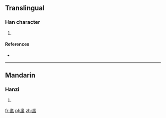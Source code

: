 ==Translingual==

===Han character===
{{Han char|rn=86|rad=火|as=07|sn=11|four=|canj=FFG}}

# {{defn|Han|sort=火07}}

====References====
* {{Han ref|kx=0672.060|dkj=19061|hdz=32205.130|uh=70FE|ud=28926}}

----

==Mandarin==

===Hanzi===
{{cmn-hanzi|pin=[[chì]] ([[chi4]])|wg=ch'ih<sup>4</sup>}}

# {{defn|lang=cmn|sort=火07}}

[[fr:烾]]
[[pl:烾]]
[[zh:烾]]